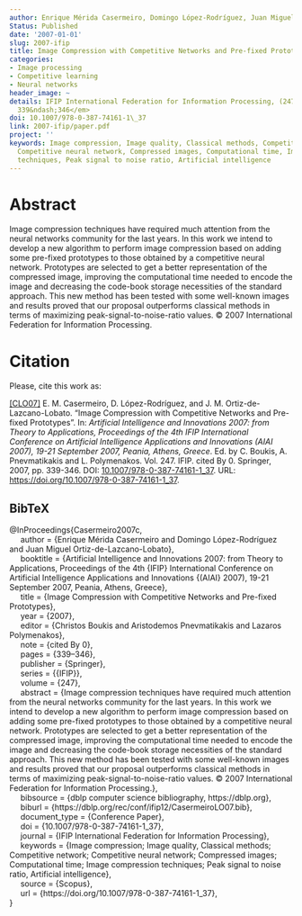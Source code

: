 ```yaml
---
author: Enrique Mérida Casermeiro, Domingo López-Rodríguez, Juan Miguel Ortiz-de-Lazcano-Lobato
Status: Published
date: '2007-01-01'
slug: 2007-ifip
title: Image Compression with Competitive Networks and Pre-fixed Prototypes
categories:
- Image processing
- Competitive learning
- Neural networks
header_image: ~
details: IFIP International Federation for Information Processing, (247), <em>pp.
  339&ndash;346</em>
doi: 10.1007/978-0-387-74161-1\_37
link: 2007-ifip/paper.pdf
project: ''
keywords: Image compression, Image quality, Classical methods, Competitive network,
  Competitive neural network, Compressed images, Computational time, Image compression
  techniques, Peak signal to noise ratio, Artificial intelligence
---
```



# Abstract


Image compression techniques have required much attention from the neural networks community for the last years. In this work we intend to develop a new algorithm to perform image compression based on adding some pre-fixed prototypes to those obtained by a competitive neural network. Prototypes are selected to get a better representation of the compressed image, improving the computational time needed to encode the image and decreasing the code-book storage necessities of the standard approach. This new method has been tested with some well-known images and results proved that our proposal outperforms classical methods in terms of maximizing peak-signal-to-noise-ratio values. © 2007 International Federation for Information Processing.







# Citation
Please, cite this work as:


<a name=bib-Casermeiro2007c></a>[[CLO07]](#cite-Casermeiro2007c) E. M. Casermeiro, D. López-Rodríguez, and J. M. Ortiz-de-Lazcano-Lobato. “Image Compression with Competitive Networks and Pre-fixed Prototypes”. In: _Artificial Intelligence and Innovations 2007: from Theory to Applications, Proceedings of the 4th IFIP International Conference on Artificial Intelligence Applications and Innovations (AIAI 2007), 19-21 September 2007, Peania, Athens, Greece_. Ed. by C. Boukis, A. Pnevmatikakis and L. Polymenakos. Vol. 247. IFIP. cited By 0. Springer, 2007, pp. 339-346. DOI: [10.1007/978-0-387-74161-1\_37](https://doi.org/10.1007%2F978-0-387-74161-1%5C_37). URL: [https://doi.org/10.1007/978-0-387-74161-1_37](https://doi.org/10.1007/978-0-387-74161-1_37).

::: {.callout-note appearance="minimal" collapse=true}

## BibTeX

@InProceedings{Casermeiro2007c,<br>&nbsp;&nbsp;&nbsp;&nbsp;  author = {Enrique Mérida Casermeiro and Domingo López-Rodríguez and Juan Miguel Ortiz-de-Lazcano-Lobato},<br>&nbsp;&nbsp;&nbsp;&nbsp;  booktitle = {Artificial Intelligence and Innovations 2007: from Theory to Applications, Proceedings of the 4th {IFIP} International Conference on Artificial Intelligence Applications and Innovations {(AIAI} 2007), 19-21 September 2007, Peania, Athens, Greece},<br>&nbsp;&nbsp;&nbsp;&nbsp;  title = {Image Compression with Competitive Networks and Pre-fixed Prototypes},<br>&nbsp;&nbsp;&nbsp;&nbsp;  year = {2007},<br>&nbsp;&nbsp;&nbsp;&nbsp;  editor = {Christos Boukis and Aristodemos Pnevmatikakis and Lazaros Polymenakos},<br>&nbsp;&nbsp;&nbsp;&nbsp;  note = {cited By 0},<br>&nbsp;&nbsp;&nbsp;&nbsp;  pages = {339--346},<br>&nbsp;&nbsp;&nbsp;&nbsp;  publisher = {Springer},<br>&nbsp;&nbsp;&nbsp;&nbsp;  series = {{IFIP}},<br>&nbsp;&nbsp;&nbsp;&nbsp;  volume = {247},<br>&nbsp;&nbsp;&nbsp;&nbsp;  abstract = {Image compression techniques have required much attention from the neural networks community for the last years. In this work we intend to develop a new algorithm to perform image compression based on adding some pre-fixed prototypes to those obtained by a competitive neural network. Prototypes are selected to get a better representation of the compressed image, improving the computational time needed to encode the image and decreasing the code-book storage necessities of the standard approach. This new method has been tested with some well-known images and results proved that our proposal outperforms classical methods in terms of maximizing peak-signal-to-noise-ratio values. © 2007 International Federation for Information Processing.},<br>&nbsp;&nbsp;&nbsp;&nbsp;  bibsource = {dblp computer science bibliography, https://dblp.org},<br>&nbsp;&nbsp;&nbsp;&nbsp;  biburl = {https://dblp.org/rec/conf/ifip12/CasermeiroLO07.bib},<br>&nbsp;&nbsp;&nbsp;&nbsp;  document_type = {Conference Paper},<br>&nbsp;&nbsp;&nbsp;&nbsp;  doi = {10.1007/978-0-387-74161-1\_37},<br>&nbsp;&nbsp;&nbsp;&nbsp;  journal = {IFIP International Federation for Information Processing},<br>&nbsp;&nbsp;&nbsp;&nbsp;  keywords = {Image compression; Image quality, Classical methods; Competitive network; Competitive neural network; Compressed images; Computational time; Image compression techniques; Peak signal to noise ratio, Artificial intelligence},<br>&nbsp;&nbsp;&nbsp;&nbsp;  source = {Scopus},<br>&nbsp;&nbsp;&nbsp;&nbsp;  url = {https://doi.org/10.1007/978-0-387-74161-1_37},<br>}

:::


